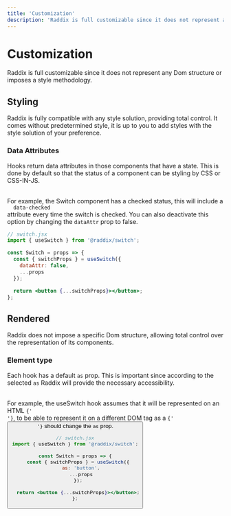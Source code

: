 ```yaml
---
title: 'Customization'
description: 'Raddix is full customizable since it does not represent any Dom structure or imposes a style methodology.'
---
```


# Customization

Raddix is full customizable since it does not represent any Dom structure
or imposes a style methodology.

## Styling

Raddix is fully compatible with any style solution, providing total control.
It comes without predetermined style, it is up to you to add styles with the
style solution of your preference.

### Data Attributes

Hooks return data attributes in those components that have a state.
This is done by default so that the status of a component can be styling
by CSS or CSS-IN-JS.

<br />
For example, the Switch component has a checked status, this will include a <code>
  data-checked
</code> attribute every time the switch is checked. You can also deactivate this
option by changing the <code>dataAttr</code> prop to false.

```jsx
// switch.jsx
import { useSwitch } from '@raddix/switch';

const Switch = props => {
  const { switchProps } = useSwitch({
    dataAttr: false,
    ...props
  });

  return <button {...switchProps}></button>;
};
```

## Rendered

Raddix does not impose a specific Dom structure, allowing total control over the representation of its components.

### Element type

Each hook has a default <code>as</code> prop. This is
important since according to the selected <code>as</code>
Raddix will provide the necessary accessibility.

<br />
For example, the useSwitch hook assumes that it will be represented on an
HTML <code>{'<div>'}</code>, to be able to represent it on a different DOM
tag as a <code>{'<button>'}</code> should change the <code>as</code> prop.

```jsx
// switch.jsx
import { useSwitch } from '@raddix/switch';

const Switch = props => {
  const { switchProps } = useSwitch({
    as: 'button',
    ...props
  });

  return <button {...switchProps}></button>;
};
```
